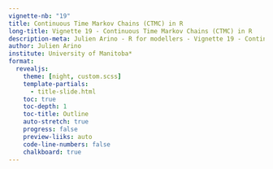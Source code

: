 ---
vignette-nb: "19"
title: Continuous Time Markov Chains (CTMC) in R
long-title: Vignette 19 - Continuous Time Markov Chains (CTMC) in R
description-meta: Julien Arino - R for modellers - Vignette 19 - Continuous Time Markov Chains (CTMC) in R
author: Julien Arino
institute: University of Manitoba*
format: 
  revealjs:
    theme: [night, custom.scss]    
    template-partials:
      - title-slide.html
    toc: true
    toc-depth: 1
    toc-title: Outline
    auto-stretch: true
    progress: false
    preview-liiks: auto
    code-line-numbers: false
    chalkboard: true
---

